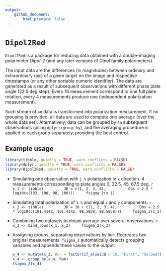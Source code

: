 ---
output: 
    github_document:
        html_preview: false
---
# `Dipol2Red`

`Dipol2Red` is a package for reducing data obtained with a double-imaging polarimeter *Dipol-2* (and any later versions of *Dipol* family polarimeters).

The input data are the differences (in magnitudes) between ordinary and extraordinary rays of a given target on the image and respective timestamps (or any other sortable numeric identifier). The data are generated as a result of subsequent observations with different phase plate angle (22.5 deg step). Every 16 measurement correspond to one full plate rotation, every 4 measurements produce one (independent polarization measurement).

Such stream of `4n` data is transformed into polarization measurement. If no grouping is provided, all data are used to compute one average (over the whole data set).
Alternatively, data can be grouped by `4m` subsequent observations (using `dplyr::group_by`), and the averaging procedure is applied to each group separately, providing the best control.

## Example usage
```{r}
library(tibble, quietly = TRUE, warn.conflicts = FALSE)
library(dplyr, quietly = TRUE, warn.conflicts = FALSE)
library(Dipol2Red, quietly = TRUE, warn.conflicts = FALSE)
```

- Simulating one observation with `1 %` polarization in `x` direction.
4 measurements corresponding to plate angles 0, 22.5, 45, 67.5 deg.
    ```{r}
    x_1 <- tibble(
        JD = c(1, 2, 3, 4), 
        Obs = 2.5 * log10(c(102, 100, 98, 100)))
    fsigma_2(x_1)
    ```

- Simulating total polarization of `1 %` and equal `x` and `y` components.
    ```{r}
    x_2 <- tibble(
        JD = 10 + c(1, 2, 3, 4), 
        Obs = 2.5 * log10(c(101.4142, 101.4142, 98.5858, 98.5858)))
    fsigma_2(x_2)
    ```

- Combining two datasets to obtain average over several observations.
    ```{r}
    x_3 <- bind_rows(x_1, x_2)
    fsigma_2(x_3)
    ```

- Assigning groups, separating observations by `Run`. Recreates two original measurements. `fsigma_2` automatically detects grouping variables and appends these values to the output.

    ```{r}
    x_4 <- mutate(x_3, Run = factor(if_else(JD < 10, "First", "Second")))
    x_4 <- group_by(x_4, Run)
    fsigma_2(x_4)
    ```
